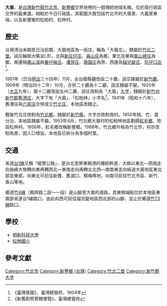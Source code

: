 {{noteTA
|1 = zh-cn:庄; zh-hk:庄; zh-tw:庄;
}}
'''大眉'''，是[[台灣|台灣]][[新竹縣|新竹縣]][[竹北市|竹北市]]、[[新豐鄉_(台灣)|新豐鄉]]交界地帶的一個傳統地域名稱，位於兩行政區交界的最東邊。相較於今日行政區，其範圍大致包括竹北市的大眉里、大義里東端，以及新豐鄉的松柏村、松林村。

==歷史==
台灣清治末期至日治前期，大眉地區為一街庄，稱為「大眉庄」，隸屬於[[竹北二堡|竹北二堡]]。該庄輪廓大略呈L形，北與[[新庄子_(新竹縣新豐鄉)|新庄仔庄]]、[[員山_(新竹縣)|員山庄]]為鄰，東北及東與[[鳯山崎庄|鳯山崎庄]]為鄰，南邊隔[[鳳山溪|鳳山溪]]與[[番仔陂庄|番仔陂庄]]、[[溝貝庄|溝貝庄]]、[[麻園_(新竹縣)|蔴園庄]]為界，西邊為[[貓兒錠庄|貓兒錠庄]]、[[坑子口_(新竹縣)|坑仔口庄]]<ref>《臺灣堡圖》，臺灣總督府，1904年</ref>。

1901年（日治[[明治|明治]]三十四年）11月，全台廢縣廳改設二十廳，該庄隸屬於[[新竹廳|新竹廳]]。1909年（明治四十二年）10月，合併二十廳為十二廳，該庄隸屬不變。1920年（[[大正|大正]]九年），廢十二廳改設五州二廳，該庄改制為「大眉」[[大字|大字]]，隸屬於[[新竹州|新竹州]][[新竹郡|新竹郡]][[舊港庄|舊港庄]]，大字下有「大眉」、「松柏林」小字名<ref>《新舊對照管轄便覽》，臺灣總督府</ref>。1941年（昭和十六年），舊港庄與[[六家庄|六家庄]]合併成立[[竹北庄|竹北庄]]，本地區改隸之。

戰後竹北庄改制為[[竹北市|竹北鄉]]，隸屬於[[新竹縣|新竹縣]]，大字亦改制為村。1950年桃、竹、苗分治，本地區隸屬不變。1953年4月，竹北鄉大眉村的松柏林地區劃歸[[紅毛鄉|紅毛鄉]]，改設松林村。1956年，紅毛鄉改稱新豐鄉。1988年，竹北鄉升格為竹北市，村亦改制為里。因人口增加，本地區已拆分為多個村里。

==交通==
省道[[台1線|台1線]]又稱「縱貫公路」，是台北至屏東楓港的傳統幹道，大致以東北—西南走向後繞大彎轉向東再轉西北—東南走向再轉北北西—南南東走向經過大眉地區東北部及東部，向東北可前往新豐、舊湖口、楊梅等地，向南可前往竹北市區、新竹、香山等地。

鄉道[[竹4線|竹4線]]（鳳岡路二段～一段）是山腳至大眉的道路，其東側端點位於本地區東南部省道台1線路口。由此向西可前往貓兒錠地區西北部的山腳，並止於鄉道[[竹73線|竹73線]]路口。

==學校==
*[[明新科技大學|明新科技大學]]
*[[松林國小|松林國小]]

==參考文獻==
{{reflist}}

{{新竹郡}}

[[Category:竹北市|Category:竹北市]]
[[Category:新豐鄉_(台灣)|Category:新豐鄉 (台灣)]]
[[Category:竹北二堡|Category:竹北二堡]]
[[Category:新竹郡大字|Category:新竹郡大字]]